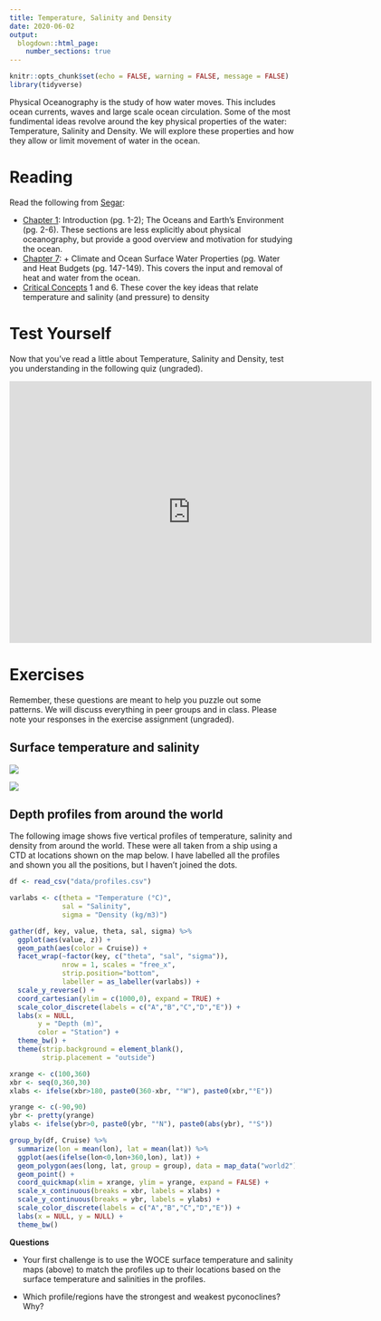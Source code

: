```yaml
---
title: Temperature, Salinity and Density
date: 2020-06-02
output:
  blogdown::html_page:
    number_sections: true
---
```


```r
knitr::opts_chunk$set(echo = FALSE, warning = FALSE, message = FALSE)
library(tidyverse)
```

Physical Oceanography is the study of how water moves. This includes ocean currents, waves and large scale ocean circulation. Some of the most fundimental ideas revolve around the key physical properties of the water: Temperature, Salinity and Density. We will explore these properties and how they allow or limit movement of water in the ocean.

# Reading

Read the following from [Segar](https://www.reefimages.com/oceansci.php):

- [Chapter 1](https://www.reefimages.com/oceans/SegarOcean4Chap01.pdf): Introduction (pg. 1-2); The Oceans and Earth's Environment (pg. 2-6). These sections are less explicitly about physical oceanography, but provide a good overview and motivation for studying the ocean.
- [Chapter 7](https://www.reefimages.com/oceans/SegarOcean4Chap07.pdf): 
      + Climate and Ocean Surface Water Properties (pg. Water and Heat Budgets (pg. 147-149). This covers the input and removal of heat and water from the ocean.
- [Critical Concepts](https://www.reefimages.com/oceans/SegarOcean4CritCon.pdf) 1 and 6. These cover the key ideas that relate temperature and salinity (and pressure) to density


# Test Yourself

Now that you've read a little about Temperature, Salinity and Density, test you understanding in the following quiz (ungraded).

<iframe src="https://docs.google.com/forms/d/e/1FAIpQLSelBRSGPUGy_TjARmIzqvIf3-pV3C9KaTGXxxZL2OFC9l5lLA/viewform?embedded=true" width="640" height="462" frameborder="0" marginheight="0" marginwidth="0">Loading…</iframe>


# Exercises

Remember, these questions are meant to help you puzzle out some patterns. We will discuss everything in peer groups and in class. Please note your responses in the exercise assignment (ungraded).

## Surface temperature and salinity

![](/images/woce_surf_temp.png)

![](/images/woce_surf_sal.png)

## Depth profiles from around the world

The following image shows five vertical profiles of temperature, salinity and density from around the world. These were all taken from a ship using a CTD at locations shown on the map below. I have labelled all the profiles and shown you all the positions, but I haven't joined the dots.

```r
df <- read_csv("data/profiles.csv")

varlabs <- c(theta = "Temperature (°C)",
             sal = "Salinity",
             sigma = "Density (kg/m3)")

gather(df, key, value, theta, sal, sigma) %>%
  ggplot(aes(value, z)) +
  geom_path(aes(color = Cruise)) +
  facet_wrap(~factor(key, c("theta", "sal", "sigma")), 
             nrow = 1, scales = "free_x", 
             strip.position="bottom",
             labeller = as_labeller(varlabs)) +
  scale_y_reverse() +
  coord_cartesian(ylim = c(1000,0), expand = TRUE) +
  scale_color_discrete(labels = c("A","B","C","D","E")) +
  labs(x = NULL,
       y = "Depth (m)",
       color = "Station") +
  theme_bw() +
  theme(strip.background = element_blank(),
        strip.placement = "outside")
```

```r
xrange <- c(100,360)
xbr <- seq(0,360,30)
xlabs <- ifelse(xbr>180, paste0(360-xbr, "°W"), paste0(xbr,"°E"))

yrange <- c(-90,90)
ybr <- pretty(yrange)
ylabs <- ifelse(ybr>0, paste0(ybr, "°N"), paste0(abs(ybr), "°S"))

group_by(df, Cruise) %>% 
  summarize(lon = mean(lon), lat = mean(lat)) %>%
  ggplot(aes(ifelse(lon<0,lon+360,lon), lat)) +
  geom_polygon(aes(long, lat, group = group), data = map_data("world2"), fill = "grey50") +
  geom_point() +
  coord_quickmap(xlim = xrange, ylim = yrange, expand = FALSE) +
  scale_x_continuous(breaks = xbr, labels = xlabs) +
  scale_y_continuous(breaks = ybr, labels = ylabs) +
  scale_color_discrete(labels = c("A","B","C","D","E")) +
  labs(x = NULL, y = NULL) +
  theme_bw()

```

**Questions**

* Your first challenge is to use the WOCE surface temperature and salinity maps (above) to match the profiles up to their locations based on the surface temperature and salinities in the profiles.

* Which profile/regions have the strongest and weakest pyconoclines? Why?



